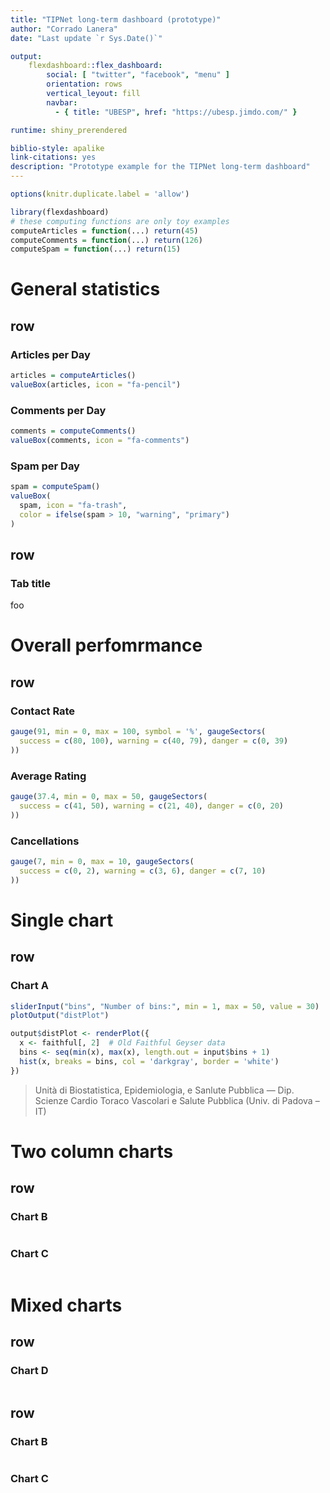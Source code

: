 ```yaml
---
title: "TIPNet long-term dashboard (prototype)"
author: "Corrado Lanera"
date: "Last update `r Sys.Date()`"

output:
    flexdashboard::flex_dashboard:
        social: [ "twitter", "facebook", "menu" ]
        orientation: rows
        vertical_leyout: fill
        navbar:
          - { title: "UBESP", href: "https://ubesp.jimdo.com/" }

runtime: shiny_prerendered

biblio-style: apalike
link-citations: yes
description: "Prototype example for the TIPNet long-term dashboard"
---
```


```r
options(knitr.duplicate.label = 'allow')
```


```r
library(flexdashboard)
# these computing functions are only toy examples
computeArticles = function(...) return(45)
computeComments = function(...) return(126)
computeSpam = function(...) return(15)
```

# General statistics

row
-----------------------------------------------------------------------

### Articles per Day

```r
articles = computeArticles()
valueBox(articles, icon = "fa-pencil")
```

### Comments per Day

```r
comments = computeComments()
valueBox(comments, icon = "fa-comments")
```

### Spam per Day

```r
spam = computeSpam()
valueBox(
  spam, icon = "fa-trash",
  color = ifelse(spam > 10, "warning", "primary")
)
```

row
-----------------------------------------------------------------------

### Tab title

foo








# Overall perfomrmance

row
-----------------------------------------------------------------------

### Contact Rate

```r
gauge(91, min = 0, max = 100, symbol = '%', gaugeSectors(
  success = c(80, 100), warning = c(40, 79), danger = c(0, 39)
))
```

### Average Rating 

```r
gauge(37.4, min = 0, max = 50, gaugeSectors(
  success = c(41, 50), warning = c(21, 40), danger = c(0, 20)
))
```

### Cancellations

```r
gauge(7, min = 0, max = 10, gaugeSectors(
  success = c(0, 2), warning = c(3, 6), danger = c(7, 10)
))
```








# Single chart {data-navmenu="Charts Groups"}

row {data-icon="fa-signal"}
-----------------------------------------------------------------------

### Chart A

```r
sliderInput("bins", "Number of bins:", min = 1, max = 50, value = 30)
plotOutput("distPlot")
```

```r
output$distPlot <- renderPlot({
  x <- faithful[, 2]  # Old Faithful Geyser data
  bins <- seq(min(x), max(x), length.out = input$bins + 1)
  hist(x, breaks = bins, col = 'darkgray', border = 'white')
})
```

> Unità di Biostatistica, Epidemiologia, e Sanlute Pubblica --- Dip. Scienze Cardio Toraco Vascolari e Salute Pubblica (Univ. di Padova -- IT)











# Two column charts {data-navmenu="Charts Groups"}

row {data-icon="fa-table"}
-----------------------------------------------------------------------

### Chart B

```r

```

### Chart C

```r

```




















# Mixed charts

row {data-icon="fa-signal"}
-----------------------------------------------------------------------

### Chart D

```r

```

row {data-icon="fa-table"}
-----------------------------------------------------------------------

### Chart B

```r

```

### Chart C

```r

```
